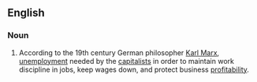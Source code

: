 ==English==
{{wikipedia|Unemployment types}}

===Noun===
{{en-noun|head=[[Marxian]] [[unemployment]]|-}}

# {{label|en|economics}} According to the 19th century German philosopher [[w:Karl Marx|Karl Marx]], [[unemployment]] needed by the [[capitalist|capitalists]] in order to maintain work discipline in jobs, keep wages down, and protect business [[profitability]].